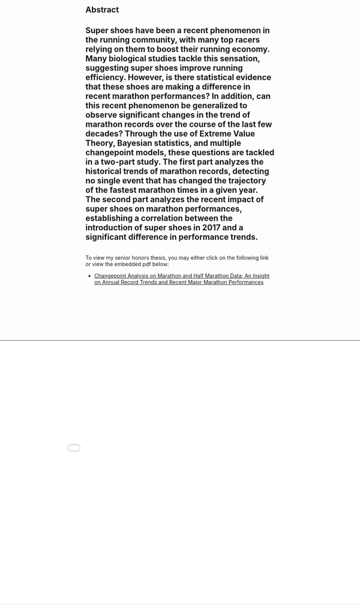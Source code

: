 ## Abstract
Super shoes have been a recent phenomenon in the running community, with many top racers relying on them to boost their running economy. Many biological studies tackle this sensation, suggesting super shoes improve running efficiency. However, is there statistical evidence that these shoes are making a difference in recent marathon performances? In addition, can this recent phenomenon be generalized to observe significant changes in the trend of marathon records over the course of the last few decades? Through the use of Extreme Value Theory, Bayesian statistics, and multiple changepoint models, these questions are tackled in a two-part study. The first part analyzes the historical trends of marathon records, detecting no single event that has changed the trajectory of the fastest marathon times in a given year. The second part analyzes the recent impact of super shoes on marathon performances, establishing a correlation between the introduction of super shoes in 2017 and a significant difference in performance trends.
---
<br>
To view my senior honors thesis, you may either click on the following link or view the embedded pdf below:

- [Changepoint Analysis on Marathon and Half Marathon Data; An Insight on Annual Record Trends and Recent Major Marathon Performances](projects/Thesis.pdf)

<div style="display: flex; margin-top: 132px; justify-content: center; align-items: center; text-align: center;">
  <iframe src="projects/Thesis.pdf" width="1500" height="700"></iframe>
</div>

